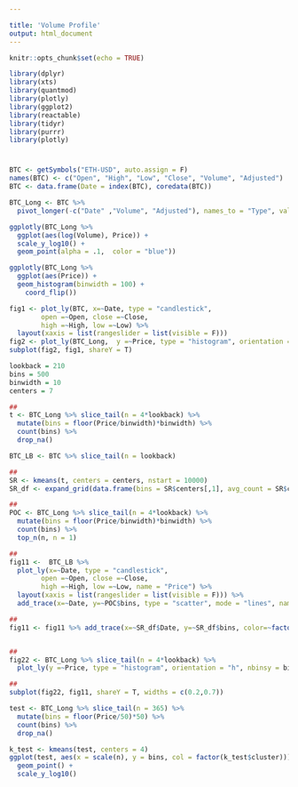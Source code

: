 ```yaml
---

title: 'Volume Profile'
output: html_document
---
```


```r
knitr::opts_chunk$set(echo = TRUE)

library(dplyr)
library(xts)
library(quantmod)
library(plotly)
library(ggplot2)
library(reactable)
library(tidyr)
library(purrr)
library(plotly)
```

#
```r
BTC <- getSymbols("ETH-USD", auto.assign = F)
names(BTC) <- c("Open", "High", "Low", "Close", "Volume", "Adjusted")
BTC <- data.frame(Date = index(BTC), coredata(BTC))
```

```r
BTC_Long <- BTC %>%
  pivot_longer(-c("Date" ,"Volume", "Adjusted"), names_to = "Type", values_to = "Price")

ggplotly(BTC_Long %>%
  ggplot(aes(log(Volume), Price)) +
  scale_y_log10() +
  geom_point(alpha = .1,  color = "blue"))

ggplotly(BTC_Long %>%
  ggplot(aes(Price)) +
  geom_histogram(binwidth = 100) + 
    coord_flip())
```


```r
fig1 <- plot_ly(BTC, x=~Date, type = "candlestick", 
        open =~Open, close =~Close,
        high =~High, low =~Low) %>%
  layout(xaxis = list(rangeslider = list(visible = F)))
fig2 <- plot_ly(BTC_Long,  y =~Price, type = "histogram", orientation = "h", nbinsy = 1000)
subplot(fig2, fig1, shareY = T)
```


```r
lookback = 210
bins = 500
binwidth = 10
centers = 7

##
t <- BTC_Long %>% slice_tail(n = 4*lookback) %>%
  mutate(bins = floor(Price/binwidth)*binwidth) %>%
  count(bins) %>%
  drop_na()

BTC_LB <- BTC %>% slice_tail(n = lookback)

##
SR <- kmeans(t, centers = centers, nstart = 10000)
SR_df <- expand_grid(data.frame(bins = SR$centers[,1], avg_count = SR$centers[,2], center = 1:centers), Date= BTC_LB$Date)

##
POC <- BTC_Long %>% slice_tail(n = 4*lookback) %>%
  mutate(bins = floor(Price/binwidth)*binwidth) %>%
  count(bins) %>%
  top_n(n, n = 1)

##
fig11 <-  BTC_LB %>%
  plot_ly(x=~Date, type = "candlestick", 
        open =~Open, close =~Close,
        high =~High, low =~Low, name = "Price") %>%
  layout(xaxis = list(rangeslider = list(visible = F))) %>%
  add_trace(x=~Date, y=~POC$bins, type = "scatter", mode = "lines", name = "POC")

##
fig11 <- fig11 %>% add_trace(x=~SR_df$Date, y=~SR_df$bins, color=~factor(SR_df$center), type = "scatter", mode = "lines", name =~SR_df$bins)


##
fig22 <- BTC_Long %>% slice_tail(n = 4*lookback) %>%
  plot_ly(y =~Price, type = "histogram", orientation = "h", nbinsy = bins, name = "VP")

##
subplot(fig22, fig11, shareY = T, widths = c(0.2,0.7))
```


```r
test <- BTC_Long %>% slice_tail(n = 365) %>%
  mutate(bins = floor(Price/50)*50) %>%
  count(bins) %>%
  drop_na()

k_test <- kmeans(test, centers = 4)
ggplot(test, aes(x = scale(n), y = bins, col = factor(k_test$cluster))) +
  geom_point() +
  scale_y_log10()

```
